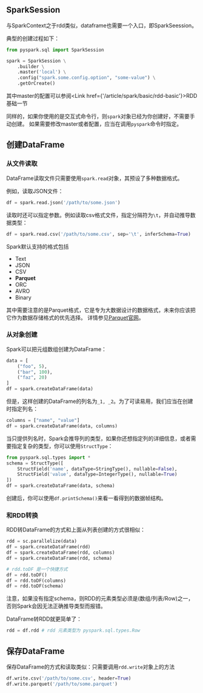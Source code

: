 ## SparkSession

与SparkContext之于rdd类似，dataframe也需要一个入口，即SparkSeession。

典型的创建过程如下：

```python
from pyspark.sql import SparkSession

spark = SparkSession \
    .builder \
    .master('local') \
    .config("spark.some.config.option", "some-value") \
    .getOrCreate()
```

其中master的配置可以参阅<Link href={'/article/spark/basic/rdd-basic'}>RDD基础</Link>一节

同样的，如果你使用的是交互式命令行，则`spark`对象已经为你创建好，不需要手动创建。
如果需要修改master或者配置，应当在调用`pyspark`命令时指定。

## 创建DataFrame

### 从文件读取

DataFrame读取文件只需要使用`spark.read`对象，其预设了多种数据格式。

例如，读取JSON文件：

```python
df = spark.read.json('/path/to/some.json')
```

读取时还可以指定参数。例如读取csv格式文件，指定分隔符为`\t`，并自动推导数据类型：

```python
df = spark.read.csv('/path/to/some.csv', sep='\t', inferSchema=True)
```

Spark默认支持的格式包括

- Text
- JSON
- CSV
- **Parquet**
- ORC
- AVRO
- Binary

其中需要注意的是Parquet格式，它是专为大数据设计的数据格式，未来你应该把它作为数据存储格式的优先选择。
详情参见[Parquet官网][parquet]。

### 从对象创建

Spark可以把元组数组创建为DataFrame：

```python
data = [
    ("foo", 5),
    ("bar", 100),
    ("faz", 20)
]
df = spark.createDataFrame(data)
```

但是，这样创建的DataFrame的列名为`_1, _2`。为了可读易用，我们应当在创建时指定列名：

```python
columns = ["name", "value"]
df = spark.createDataFrame(data, columns)
```

当只提供列名时，Spark会推导列的类型，如果你还想指定列的详细信息，或者需要指定复杂的类型，你可以使用`StructType`：

```python
from pyspark.sql.types import *
schema = StructType([
    StructField('name', dataType=StringType(), nullable=False),
    StructField('value', dataType=IntegerType(), nullable=True)
])
df = spark.createDataFrame(data, schema)
```

创建后，你可以使用`df.printSchema()`来看一看得到的数据帧结构。

### 和RDD转换

RDD转DataFrame的方式和上面从列表创建的方式很相似：

```python
rdd = sc.parallelize(data)
df = spark.createDataFrame(rdd)
df = spark.createDataFrame(rdd, columns)
df = spark.createDataFrame(rdd, schema)

# rdd.toDF 是一个快捷方式
df = rdd.toDF()
df = rdd.toDF(columns)
df = rdd.toDF(schema)
```

注意，如果没有指定schema，则RDD的元素类型必须是(数组/列表/Row)之一，否则Spark会因无法正确推导类型而报错。

DataFrame转RDD就更简单了：

```python
rdd = df.rdd # rdd 元素类型为 pyspark.sql.types.Row
```

## 保存DataFrame

保存DataFrame的方式和读取类似：只需要调用`rdd.write`对象上的方法

```python
df.write.csv('/path/to/some.csv', header=True)
df.write.parquet('/path/to/some.parquet')
```


[parquet]: https://parquet.apache.org/